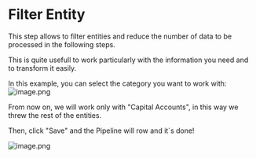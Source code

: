 # Filter Entity
This step allows to filter entities and reduce the number of data to be processed in the following steps. 

This is quite usefull to work particularly with the information you need and to transform it easily.

In this example, you can select the category you want to work with:
![image.png](https://alphacast-images.s3.us-west-2.amazonaws.com/next-s3-uploads/da425769-40dd-4511-84d3-bff1a3b38678/tempsnip.png)

From now on, we will work only with "Capital Accounts", in this way we threw the rest of the entities.

Then, click "Save" and the Pipeline will row and it´s done!

![image.png](https://alphacast-images.s3.us-west-2.amazonaws.com/next-s3-uploads/04648bec-8fd6-4967-8fd7-66080a91056b/filter-entity-2-r.png)
